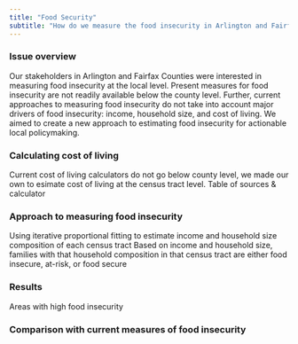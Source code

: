 ```yaml
---
title: "Food Security"
subtitle: "How do we measure the food insecurity in Arlington and Fairfax County?"
---
```


### Issue overview

Our stakeholders in Arlington and Fairfax Counties were interested in measuring food insecurity at the local level. Present measures for food insecurity are not readily available below the county level. Further, current approaches to measuring food insecurity do not take into account major drivers of food insecurity: income, household size, and cost of living. We aimed to create a new approach to estimating food insecurity for actionable local policymaking.

### Calculating cost of living

Current cost of living calculators do not go below county level, we made our own to esimate cost of living at the census tract level.
Table of sources & calculator

### Approach to measuring food insecurity

Using iterative proportional fitting to estimate income and household size composition of each census tract
Based on income and household size, families with that household composition in that census tract are either food insecure, at-risk, or food secure

### Results

Areas with high food insecurity

### Comparison with current measures of food insecurity

